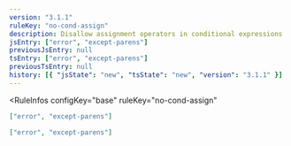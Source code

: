 ```yaml
---
version: "3.1.1"
ruleKey: "no-cond-assign"
description: Disallow assignment operators in conditional expressions
jsEntry: ["error", "except-parens"]
previousJsEntry: null
tsEntry: ["error", "except-parens"]
previousTsEntry: null
history: [{ "jsState": "new", "tsState": "new", "version": "3.1.1" }]
---
```


<RuleInfos 
  configKey="base" 
  ruleKey="no-cond-assign" 
>

```json
["error", "except-parens"]
```

```json
["error", "except-parens"]
```

</RuleInfos>
